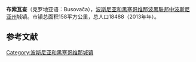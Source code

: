 {{Unreferenced|time=2020-01-01T08:29:26+00:00}}
{{Infobox settlement
| name                    = 布索瓦查
| native_name             = Busovača
| settlement_type         = 市镇
| image_skyline           = Uitzicht op Busovača.jpg
| imagesize               = 
| image_caption           = 
| image_flag              = 
| flag_size               = 
| image_shield            = 
| shield_size             = 
| pushpin_map             = Bosnia
| pushpin_label_position  = 
| pushpin_map_caption     = 在波黑的位置
| latd  =44 |latm  =6  |lats  = |latNS  = N 
| longd =17   |longm =53 |longs = |longEW = E 
| coordinates_type        = region:ES_type:city
| coordinates_display     = inline,title
| image_map               = Busovaca Municipality Location.svg
| map_caption             = 在波黑的位置
| subdivision_type        = 国家
| subdivision_name        = 波黑
| subdivision_type1       = [[波斯尼亚和黑塞哥维那政区|政治实体]]
| subdivision_name1       = [[波斯尼亚和黑塞哥维那联邦|波斯尼亚和黑塞哥维那联邦]]
| subdivision_type2       = 州
| subdivision_name2       = [[中波斯尼亚州|中波斯尼亚州]]
| area_total_km2          = 158
| elevation_m             = 
| population_total        = 18488
| population_as_of        = 2013年年
| population_density_km2  = auto
| timezone1               = [[欧洲中部时间|CET]]
| utc_offset1             = +1
| timezone1_DST           = [[欧洲中部夏令时间|CEST]]
| utc_offset1_DST         = +2
| postal_code_type        = 邮编
| postal_code             = 
| footnotes               = 
}}
'''布索瓦查'''（克罗地亚语：Busovača），[[波斯尼亚和黑塞哥维那|波斯尼亚和黑塞哥维那]][[波黑联邦|波黑联邦]][[中波斯尼亚州|中波斯尼亚州]]城镇。市镇总面积158平方公里，总人口18488（2013年年）。

==参考文献==
{{reflist}}

[[Category:波斯尼亚和黑塞哥维那城镇|Category:波斯尼亚和黑塞哥维那城镇]]